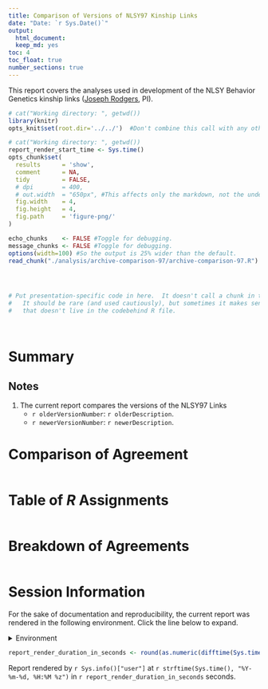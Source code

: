 ```yaml
---
title: Comparison of Versions of NLSY97 Kinship Links
date: "Date: `r Sys.Date()`"
output:
  html_document:
  keep_md: yes
toc: 4
toc_float: true
number_sections: true
---
```


This report covers the analyses used in development of the NLSY Behavior Genetics kinship links ([Joseph Rodgers](https://www.vanderbilt.edu/psychological_sciences/bio/joe-rodgers), PI).

<!--  Set the working directory to the repository's base directory; this assumes the report is nested inside of two directories.-->
```r
# cat("Working directory: ", getwd())
library(knitr)
opts_knit$set(root.dir='../../')  #Don't combine this call with any other chunk -especially one that uses file paths.
```

<!-- Set the report-wide options, and point to the external code file. -->
```r
# cat("Working directory: ", getwd())
report_render_start_time <- Sys.time()
opts_chunk$set(
  results      = 'show',
  comment      = NA,
  tidy         = FALSE,
  # dpi        = 400,
  # out.width  = "650px", #This affects only the markdown, not the underlying png file.  The height will be scaled appropriately.
  fig.width    = 4,
  fig.height   = 4,
  fig.path     = 'figure-png/'
)

echo_chunks    <- FALSE #Toggle for debugging.
message_chunks <- FALSE #Toggle for debugging.
options(width=100) #So the output is 25% wider than the default.
read_chunk("./analysis/archive-comparison-97/archive-comparison-97.R") #This allows knitr to call chunks tagged in the underlying *.R file.
```

<!-- Load 'sourced' R files.  Suppress the output when loading sources. -->
  ```r
```

<!-- Load packages, or at least verify they're available on the local machine.  Suppress the output when loading packages. -->
```r
```

<!-- Load any global functions and variables declared in the R file.  Suppress the output. -->
```r
```

<!-- Declare any global functions specific to a Rmd output.  Suppress the output. -->
```r
# Put presentation-specific code in here.  It doesn't call a chunk in the codebehind file.
#   It should be rare (and used cautiously), but sometimes it makes sense to include code in Rmd
#   that doesn't live in the codebehind R file.
```

<!-- Load the datasets.   -->
  ```r
```

<!-- Tweak the datasets.   -->
  ```r
```

# Summary {.tabset .tabset-fade .tabset-pills}

## Notes
1. The current report compares the versions of the NLSY97 Links
    * `r olderVersionNumber`: `r olderDescription`.
    * `r newerVersionNumber`: `r newerDescription`.

# Comparison of Agreement
```r
```

# Table of *R* Assignments
```r
```

# Breakdown of Agreements 
```r
```



# Session Information
For the sake of documentation and reproducibility, the current report was rendered in the following environment.  Click the line below to expand.

<details>
  <summary>Environment <span class="glyphicon glyphicon-plus-sign"></span></summary>
```r
if( requireNamespace("devtools", quietly = TRUE) ) {
  devtools::session_info()
} else {
  sessionInfo()
}
```
</details>

  ```r
report_render_duration_in_seconds <- round(as.numeric(difftime(Sys.time(), report_render_start_time, units="secs")))
```

Report rendered by `r Sys.info()["user"]` at `r strftime(Sys.time(), "%Y-%m-%d, %H:%M %z")` in `r report_render_duration_in_seconds` seconds.
